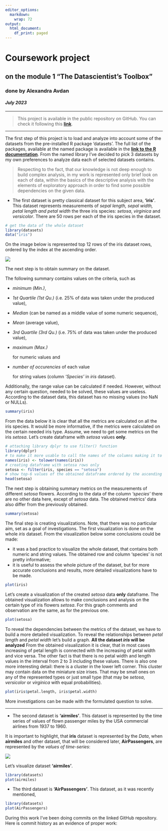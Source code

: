 ```yaml
---
editor_options:
  markdown:
    wrap: 72
output:
  html_document:
    df_print: paged
---
```


# Coursework project

## on the module 1 "The Datascientist's Toolbox"

### **done by Alexandra Avdan**

#### *July 2023*

------------------------------------------------------------------------

> This project is available in the public repository on GitHub. You can
> check it following this
> [**link**](https://github.com/AlexashaSova/module1_coursework_avdan.git).

------------------------------------------------------------------------

The first step of this project is to load and analyze into account some
of the datasets from the pre-installed R package 'datasets'. The full
list of the packages, available at the named package is available in the
[**link to the R
documentation**](https://stat.ethz.ch/R-manual/R-devel/library/datasets/html/00Index.html).
From the named library I've decided to pick 3 datasets by my own
preferences to analyze data each of selected datasets contains.

> Respecting to the fact, that our knowledge is not deep enough to build
> complex analysis, in my work is represented only brief look on each of
> data, within the basics of the descriptive analysis with the elements
> of exploratory approach in order to find some possible dependencies on
> the given data.

-   The first dataset is pretty classical dataset for this subject area,
    **'iris'**. This dataset represents measurements of *sepal length,
    sepal width, petal length and petal width* the three iris species:
    *setosa*, *virginica* and *versicolor*. There are 50 rows per each
    of the iris species in the dataset.

```r
# get the data of the whole dataset
library(datasets)
data("iris")
```

On the image below is represented top 12 rows of the iris dataset rows,
ordered by the index at the ascending order.

![](images/iris_dataset.jpg)

The next step is to obtain summary on the dataset.

The following summary contains values on the criteria, such as

-   *minimum (Min.)*,

-   *1st Quartile (1st Qu.)* (i.e. 25% of data was taken under the
    produced value),

-   *Median* (can be named as a middle value of some numeric sequence),

-   *Mean* (average value),

-   *3rd Quartile (3rd Qu.)* (i.e. 75% of data was taken under the
    produced value),

-   *maximum (Max.)*

    for numeric values and

-   *number of occurencies* of each value

    for string values (column *'Species'* in *iris* dataset).

Additionally, the range value can be calculated if needed. However,
without any certain question, needed to be solved, these values are
useless. According to the dataset data, this dataset has no missing
values (no NaN or NULLs).

```r
summary(iris)
```

From the data below it is clear that all the metrics are calculated on
all the iris species. It would be more informative, if the metrics were
calculated on the certain needed iris type. Assume, we need to get some
metrics on the iris *setosa*. Let's create dataframe with *setosa*
values **only**.

```r
# attaching library dplyr to use filter() function
library(dplyr)
# to make it more usable to call the names of the columns making it to lowercase 
names(iris) <- tolower(names(iris))
# creating dataframe with setosa rows only
setosa <- filter(iris, species == "setosa")
# show top-6 values of the obtained dataframe ordered by the ascending of the index
head(setosa)
```

The next step is obtaining summary metrics on the measurements of
different *setosa* flowers. According to the data of the column
*'species'* there are no other data here, except of *setosa* data. The
obtained metrics' data also differ from the previously obtained.

```r
summary(setosa)
```

The final step is creating visualizations. Note, that there was no
particular aim, set as a goal of investigations. The first visualization
is done on the whole *iris* dataset. From the visualization below some
conclusions could be made:

-   it was a bad practice to visualize the whole dataset, that contains
    both numeric and string values. The obtained row and column
    'species' is not pretty informative;
-   it is useful to assess the whole picture of the dataset, but for
    more accurate conclusions and results, more detailed visualizations
    have to be made.

```r
plot(iris)
```

Let's create a visualization of the created *setosa* data **only**
dataframe. The obtained visualization allows to make conclusions and
analysis on the certain type of iris flowers *setosa*. For this graph
comments and observation are the same, as for the previous one.

```r
plot(setosa)
```

To reveal the dependencies between the metrics of the dataset, we have
to build a more detailed visualization. To reveal the relationships
between *petal length* and *petal width* let's build a graph. **All the
dataset *iris* will be analyzed** From the obtained visualization it is
clear, that in most cases increasing of petal length is connected with
the increasing of petal width and vice versa. The other fact is that
there is no petal width and length values in the interval from 2 to 3
including these values. There is also one more interesting detail: there
is a cluster in the lower left corner. This cluster may contain data on
the miniature size irises. That may be small ones on any of the
represented types or just small type (that may be *setosa*, *versicolor*
or *virginica* with equal probabilities).

```r
plot(iris$petal.length, iris$petal.width)
```

More investigations can be made with the formulated question to solve.

------------------------------------------------------------------------

-   The second dataset is **'airmiles'**. This dataset is represented by
    the time series of values of flown passenger miles by the USA
    commercial airlines from 1937 to 1960.

It is important to highlight, that **iris** dataset is represented by
the *Data*, when **airmiles** and other dataset, that will be considered
later, **AirPassengers**, are represented by the *values of
time-series*:

![](images/airmiles_dataset.jpg)

Let's visualize dataset **'airmiles'**.

```r
library(datasets)
plot(airmiles)
```

-   The third dataset is **'AirPassengers'**. This dataset, as it was
    recently mentioned,

```r
library(datasets)
plot(AirPassengers)
```

During this work I've been doing commits on the linked GitHub
repository. Here is commit history as an evidence of proper work:

![]()
